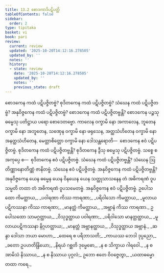 ```yaml
---
title: 13.2 စောဒကာဒိပဋိပတ္တိ
tableOfContents: false
sidebar:
  order: 2
type: tipitaka
basket: vi
book: pari
review:
  current: review
  updated: '2025-10-20T14:12:16.278505'
  updated_by: ''
  notes: ''
  history:
  - state: review
    date: '2025-10-20T14:12:16.278505'
    updated_by: ''
    notes: ''
    previous_state: draft
---
```



<DynamicBreadcrumb />


<ReviewStatus review={frontmatter.review} showDetails={true} />

<HypothesisAnnotation frontmatter={frontmatter} />

<Division number="363" book="pari" e="ch" v="5" p="283">

<Paragraph number="1798" book="pari">
စောဒကေန ကထံ ပဋိပဇ္ဇိတဗ္ဗံ? စုဒိတကေန ကထံ ပဋိပဇ္ဇိတဗ္ဗံ? သံဃေန ကထံ ပဋိပဇ္ဇိတဗ္ဗံ? အနုဝိဇ္ဇကေန ကထံ ပဋိပဇ္ဇိတဗ္ဗံ? စောဒကေန ကထံ ပဋိပဇ္ဇိတဗ္ဗန္တိ? စောဒကေန ပဉ္စသု ဓမ္မေသု ပတိဋ္ဌာယ ပရော စောဒေတဗ္ဗော. ကာလေန ဝက္ခာမိ နော အကာလေန, ဘူတေန ဝက္ခာမိ နော အဘူတေန, သဏှေန ဝက္ခာမိ နော ဖရုသေန, အတ္ထသံဟိတေန ဝက္ခာမိ နော အနတ္ထသံဟိတေန, မေတ္တာစိတ္တော ဝက္ခာမိ နော ဒေါသန္တရောတိ—  စောဒကေန ဧဝံ ပဋိပဇ္ဇိတဗ္ဗံ. စုဒိတကေန ကထံ ပဋိပဇ္ဇိတဗ္ဗန္တိ? စုဒိတကေန ဒွီသု ဓမ္မေသု ပဋိပဇ္ဇိတဗ္ဗံ. သစ္စေ စ အကုပ္ပေ စ—  စုဒိတကေန ဧဝံ ပဋိပဇ္ဇိတဗ္ဗံ. သံဃေန ကထံ ပဋိပဇ္ဇိတဗ္ဗန္တိ? သံဃေန ဩတိဏ္ဏာနောတိဏ္ဏံ ဇာနိတဗ္ဗံ. သံဃေန ဧဝံ ပဋိပဇ္ဇိတဗ္ဗံ. အနုဝိဇ္ဇကေန ကထံ ပဋိပဇ္ဇိတဗ္ဗန္တိ? အနုဝိဇ္ဇကေန ယေန ဓမ္မေန ယေန ဝိနယေန ယေန သတ္ထုသာသနေန တံ အဓိကရဏံ ဝူပသမ္မတိ တထာ တံ အဓိကရဏံ ဝူပသမေတဗ္ဗံ. အနုဝိဇ္ဇကေန ဧဝံ ပဋိပဇ္ဇိတဗ္ဗံ.
</Paragraph>

</Division>
<Division number="364" book="pari" e="ch" v="5" p="283">

<Paragraph number="1799" type="verses" book="pari">
ဥပေါသထော ကိမတ္ထာယ,_  
_ပဝါရဏာ ကိဿ ကာရဏာ;_  
_ပရိဝါသော ကိမတ္ထာယ,_  
_မူလာယပဋိကဿနာ ကိဿ ကာရဏာ;_  
_မာနတ္တံ ကိမတ္ထာယ,_  
_အဗ္ဘာနံ ကိဿ ကာရဏာ._  

</Paragraph>

<Paragraph number="1800" type="verses" book="pari">
ဥပေါသထော သာမဂ္ဂတ္ထာယ,_  
_ဝိသုဒ္ဓတ္ထာယ ပဝါရဏာ;_  
_ပရိဝါသော မာနတ္တတ္ထာယ,_  
_မူလာယပဋိကဿနာ နိဂ္ဂဟတ္ထာယ;_  
_မာနတ္တံ အဗ္ဘာနတ္ထာယ,_  
_ဝိသုဒ္ဓတ္ထာယ အဗ္ဘာနံ._  

</Paragraph>

<Paragraph number="1801" type="verses" book="pari">
_ဆန္ဒာ ဒေါသာ ဘယာ မောဟာ,_  
_ထေရေ စ ပရိဘာသတိ;_  
_ကာယဿ ဘေဒါ ဒုပ္ပညော,_  
_ခတော ဥပဟတိန္ဒြိယော;_  
_နိရယံ ဂစ္ဆတိ ဒုမ္မေဓော,_  
_န စ သိက္ခာယ ဂါရဝေါ._  

</Paragraph>

<Paragraph number="1802" type="verses" book="pari">
_န စ အာမိသံ နိဿာယ,_  
_န စ နိဿာယ ပုဂ္ဂလံ;_  
ဥဘော ဧတေ ဝိဝဇ္ဇေတွာ,_  
_ယထာဓမ္မော တထာ ကရေ._
</Paragraph>
</Division>